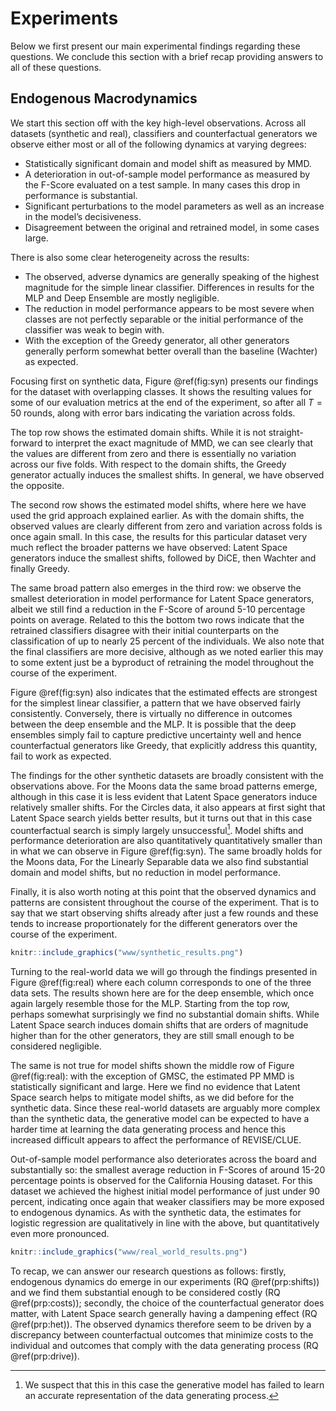# Experiments {#empirical-2}

Below we first present our main experimental findings regarding these questions. We conclude this section with a brief recap providing answers to all of these questions.

## Endogenous Macrodynamics

We start this section off with the key high-level observations. Across all datasets (synthetic and real), classifiers and counterfactual generators we observe either most or all of the following dynamics at varying degrees:

- Statistically significant domain and model shift as measured by MMD. 
- A deterioration in out-of-sample model performance as measured by the F-Score evaluated on a test sample. In many cases this drop in performance is substantial.
- Significant perturbations to the model parameters as well as an increase in the model's decisiveness.
- Disagreement between the original and retrained model, in some cases large.

There is also some clear heterogeneity across the results: 

- The observed, adverse dynamics are generally speaking of the highest magnitude for the simple linear classifier. Differences in results for the MLP and Deep Ensemble are mostly negligible. 
- The reduction in model performance appears to be most severe when classes are not perfectly separable or the initial performance of the classifier was weak to begin with.
- With the exception of the Greedy generator, all other generators generally perform somewhat better overall than the baseline (Wachter) as expected. 

Focusing first on synthetic data, Figure \@ref(fig:syn) presents our findings for the dataset with overlapping classes. It shows the resulting values for some of our evaluation metrics at the end of the experiment, so after all $T=50$ rounds, along with error bars indicating the variation across folds. 

The top row shows the estimated domain shifts. While it is not straight-forward to interpret the exact magnitude of MMD, we can see clearly that the values are different from zero and there is essentially no variation across our five folds. With respect to the domain shifts, the Greedy generator actually induces the smallest shifts. In general, we have observed the opposite. 

The second row shows the estimated model shifts, where here we have used the grid approach explained earlier. As with the domain shifts, the observed values are clearly different from zero and variation across folds is once again small. In this case, the results for this particular dataset very much reflect the broader patterns we have observed: Latent Space generators induce the smallest shifts, followed by DiCE, then Wachter and finally Greedy. 

The same broad pattern also emerges in the third row: we observe the smallest deterioration in model performance for Latent Space generators, albeit we still find a reduction in the F-Score of around 5-10 percentage points on average. Related to this the bottom two rows indicate that the retrained classifiers disagree with their initial counterparts on the classification of up to nearly 25 percent of the individuals. We also note that the final classifiers are more decisive, although as we noted earlier this may to some extent just be a byproduct of retraining the model throughout the course of the experiment. 

Figure \@ref(fig:syn) also indicates that the estimated effects are strongest for the simplest linear classifier, a pattern that we have observed fairly consistently. Conversely, there is virtually no difference in outcomes between the deep ensemble and the MLP. It is possible that the deep ensembles simply fail to capture predictive uncertainty well and hence counterfactual generators like Greedy, that explicitly address this quantity, fail to work as expected.

The findings for the other synthetic datasets are broadly consistent with the observations above. For the Moons data the same broad patterns emerge, although in this case it is less evident that Latent Space generators induce relatively smaller shifts. For the Circles data, it also appears at first sight that Latent Space search yields better results, but it turns out that in this case counterfactual search is simply largely unsuccessful^[We suspect that this in this case the generative model has failed to learn an accurate representation of the data generating process.]. Model shifts and performance deterioration are also quantitatively quantitatively smaller than in what we can observe in Figure \@ref(fig:syn). The same broadly holds for the Moons data,  For the Linearly Separable data we also find substantial domain and model shifts, but no reduction in model performance. 

Finally, it is also worth noting at this point that the observed dynamics and patterns are consistent throughout the course of the experiment. That is to say that we start observing shifts already after just a few rounds and these tends to increase proportionately for the different generators over the course of the experiment.

```r
knitr::include_graphics("www/synthetic_results.png")
```

Turning to the real-world data we will go through the findings presented in Figure \@ref(fig:real) where each column corresponds to one of the three data sets. The results shown here are for the deep ensemble, which once again largely resemble those for the MLP. Starting from the top row, perhaps somewhat surprisingly we find no substantial domain shifts. While Latent Space search induces domain shifts that are orders of magnitude higher than for the other generators, they are still small enough to be considered negligible. 

The same is not true for model shifts shown the middle row of Figure \@ref(fig:real): with the exception of GMSC, the estimated PP MMD is statistically significant and large. Here we find no evidence that Latent Space search helps to mitigate model shifts, as we did before for the synthetic data. Since these real-world datasets are arguably more complex than the synthetic data, the generative model can be expected to have a harder time at learning the data generating process and hence this increased difficult appears to affect the performance of REVISE/CLUE. 

Out-of-sample model performance also deteriorates across the board and substantially so: the smallest average reduction in F-Scores of around 15-20 percentage points is observed for the California Housing dataset. For this dataset we achieved the highest initial model performance of just under 90 percent, indicating once again that weaker classifiers may be more exposed to endogenous dynamics. As with the synthetic data, the estimates for logistic regression are qualitatively in line with the above, but quantitatively even more pronounced.

```r
knitr::include_graphics("www/real_world_results.png")
```

To recap, we can answer our research questions as follows: firstly, endogenous dynamics do emerge in our experiments (RQ \@ref(prp:shifts)) and we find them substantial enough to be considered costly (RQ \@ref(prp:costs)); secondly, the choice of the counterfactual generator does matter, with Latent Space search generally having a dampening effect (RQ \@ref(prp:het)). The observed dynamics therefore seem to be driven by a discrepancy between counterfactual outcomes that minimize costs to the individual and outcomes that comply with the data generating process (RQ \@ref(prp:drive)). 

